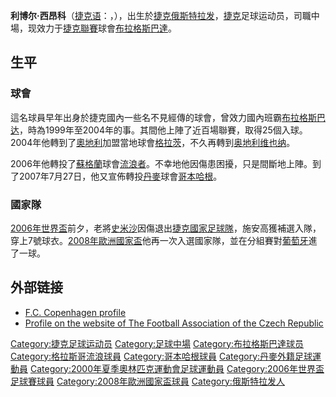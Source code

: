 {{noteTA
|T=zh-hans:利博尔·西昂科;zh-hk:利博爾·施安高;zh-tw:利博爾·西昂科;
|G1=足球
|1=zh-hans:西昂科;zh-hk:施安高;zh-tw:西昂科;}}
{{Football player infobox
| playername = 利博尔·西昂科<br>Libor Sionko
| image = [[File:Libor_Sionko.jpg|250px]]
| fullname = Libor Sionko
| englishfullname = 
| height = {{height|m=1.78}}
| nickname = 
| dateofbirth = {{birth date and age|1977|2|1}}
| cityofbirth = [[俄斯特拉发|俄斯特拉发]]
| countryofbirth = [[捷克|捷克]]
| currentclub = [[布拉格斯巴達足球俱樂部|布拉格斯巴達]]
| clubnumber = 7
| position = [[中场|中场]]
| youthyears = 
| youthclubs = 
| years = 1993年-1994年<br/>1994年-1996年<br/>1996年-1997年<br/>1997年-1999年<br/>1999年-2004年<br/>2004年<br/>2004年-2006年<br/>2006年-2007年<br/>2007年–2009年<br/>2010年–
| clubs = [[俄斯特拉發巴尼克足球會|俄斯特拉发]]<br/>[[特日内茨足球俱乐部|特日内茨]]<br/>[[兹诺伊莫足球俱乐部|兹诺伊莫]]<br/>[[俄斯特拉發巴尼克足球會|俄斯特拉发]]<br/>[[布拉格斯巴达足球俱乐部|布拉格斯巴达]]<br/>[[格拉茨足球俱乐部|格拉茨]]<br/>[[奥地利维也纳足球俱乐部|奥地利维也纳]]<br/>[[流浪者足球俱乐部|流浪者]]<br/>[[哥本哈根足球俱乐部|哥本哈根]]<br/>[[布拉格斯巴達足球俱樂部|布拉格斯巴達]]
| caps(goals) = 1(0)<br/>12(3)<br/>0(0)<br/>45(11)<br/>95(25)<br/>6(0)<br/>63(8)<br/>18(3)<br/>54(9)<br/>21(5)
| nationalyears = 1999年至今
| nationalteam = [[捷克国家足球队|捷克]]
| nationalcaps(goals) = 29(6)
| pcupdate = 2008年6月7日 (六) 09:29 (UTC)
| ntupdate = 2008年6月7日 (六) 09:29 (UTC)
}}
'''利博尔·西昂科'''（[[捷克语|捷克语]]：'''{{lang|cs|Libor Sionko}}'''，{{bd|1977年|2月1日|catidx=Sionko, Libor}}），出生於[[捷克|捷克]][[俄斯特拉发|俄斯特拉发]]，[[捷克|捷克]]足球运动员，司職中場，现效力于[[捷克足球甲級聯賽|捷克聯賽]]球會[[布拉格斯巴達足球俱樂部|布拉格斯巴達]]。

==生平==
===球會===
這名球員早年出身於捷克國內一些名不見經傳的球會，曾效力國內班霸[[布拉格斯巴达足球俱乐部|布拉格斯巴达]]，時為1999年至2004年的事。其間他上陣了近百場聯賽，取得25個入球。2004年他轉到了[[奧地利|奧地利]]加盟當地球會[[格拉茨足球俱乐部|格拉茨]]，不久再轉到[[奥地利维也纳足球俱乐部|奥地利维也纳]]。

2006年他轉投了[[蘇格蘭|蘇格蘭]]球會[[流浪者足球俱乐部|流浪者]]。不幸地他因傷患困擾，只是間斷地上陣。到了2007年7月27日，他又宣佈轉投[[丹麥|丹麥]]球會[[哥本哈根足球俱乐部|哥本哈根]]。

===國家隊===
[[2006年世界盃|2006年世界盃]]前夕，老將[[史米沙|史米沙]]因傷退出[[捷克國家足球隊|捷克國家足球隊]]，施安高獲補選入隊，穿上7號球衣。[[2008年歐洲國家盃|2008年歐洲國家盃]]他再一次入選國家隊，並在分組賽對[[葡萄牙國家足球隊|葡萄牙]]進了一球。

==外部链接==
*[https://web.archive.org/web/20080212120045/http://www.fck.dk/truppen/spillerprofil/?playerid=199 F.C. Copenhagen profile]
*[https://web.archive.org/web/20110716054717/http://www.fotbal.cz/c/nat/players/viewstat.asp?name=SionkoLibor Profile on the website of The Football Association of the Czech Republic]

{{2006年世界杯足球赛捷克参赛名单}}
{{2008年欧洲足球锦标赛捷克参赛名单}}

{{DEFAULTSORT:Sionko, Libor}}
[[Category:捷克足球运动员|Category:捷克足球运动员]]
[[Category:足球中場|Category:足球中場]]
[[Category:布拉格斯巴達球员|Category:布拉格斯巴達球员]]
[[Category:格拉斯哥流浪球員|Category:格拉斯哥流浪球員]]
[[Category:哥本哈根球員|Category:哥本哈根球員]]
[[Category:丹麥外籍足球運動員|Category:丹麥外籍足球運動員]]
[[Category:2000年夏季奧林匹克運動會足球運動員|Category:2000年夏季奧林匹克運動會足球運動員]]
[[Category:2006年世界盃足球賽球員|Category:2006年世界盃足球賽球員]]
[[Category:2008年歐洲國家盃球員|Category:2008年歐洲國家盃球員]]
[[Category:俄斯特拉发人|Category:俄斯特拉发人]]